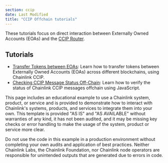 ```yaml
---
section: ccip
date: Last Modified
title: "CCIP Offchain tutorials"
---
```



These tutorials focus on direct interaction between Externally Owned Accounts (EOAs) and the [CCIP Router](/ccip/architecture#router).

## Tutorials

- [Transfer Tokens between EOAs](/ccip/tutorials/transfer-tokens-from-eoa): Learn how to transfer tokens between Externally Owned Accounts (EOAs) across different blockchains, using Chainlink CCIP.
- [Checking CCIP Message Status Off-Chain](/ccip/tutorials/get-status-offchain): Learn how to verify the status of Chainlink CCIP messages offchain using JavaScript.

<Aside type="caution" title="Educational Example Disclaimer">
  This page includes an educational example to use a Chainlink system, product, or service and is provided to demonstrate how to interact with Chainlink's systems, products, and services to integrate them into your own. This template is provided "AS IS" and "AS AVAILABLE" without warranties of any kind, it has not been audited, and it may be missing key checks or error handling to make the usage of the system, product or service more clear. 
  
  Do not use the code in this example in a production environment without completing your own audits and application of best practices. Neither Chainlink Labs, the Chainlink Foundation, nor Chainlink node operators are responsible for unintended outputs that are generated due to errors in code.

</Aside>
